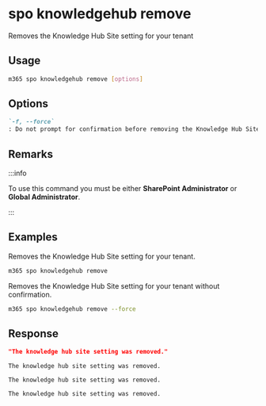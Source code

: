 
# spo knowledgehub remove

Removes the Knowledge Hub Site setting for your tenant

## Usage

```sh
m365 spo knowledgehub remove [options]
```

## Options

```md definition-list
`-f, --force`
: Do not prompt for confirmation before removing the Knowledge Hub Site setting for your tenant.
```

<Global />

## Remarks

:::info

To use this command you must be either **SharePoint Administrator** or **Global Administrator**.

:::

## Examples

Removes the Knowledge Hub Site setting for your tenant.

```sh
m365 spo knowledgehub remove
```

Removes the Knowledge Hub Site setting for your tenant without confirmation.

```sh
m365 spo knowledgehub remove --force
```

## Response

<Tabs>
  <TabItem value="JSON">

  ```json
  "The knowledge hub site setting was removed."
  ```

  </TabItem>
  <TabItem value="Text">

  ```text
  The knowledge hub site setting was removed.
  ```

  </TabItem>
  <TabItem value="CSV">

  ```csv
  The knowledge hub site setting was removed.
  ```

  </TabItem>
  <TabItem value="Markdown">

  ```md
  The knowledge hub site setting was removed.
  ```

  </TabItem>
</Tabs>

